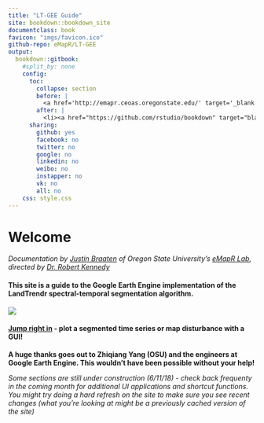 ```yaml
---
title: "LT-GEE Guide"
site: bookdown::bookdown_site
documentclass: book
favicon: "imgs/favicon.ico"
github-repo: eMapR/LT-GEE
output:
  bookdown::gitbook:
    #split_by: none
    config:
      toc:
        collapse: section
        before: |
          <a href='http://emapr.ceoas.oregonstate.edu/' target='_blank'><img src='imgs/emapr_print_logo.svg' style='margin-left:13px; margin-top:13px; height:40px'></li></a>
        after: |
          <li><a href="https://github.com/rstudio/bookdown" target="blank">Published with bookdown</a></li>
      sharing:
        github: yes
        facebook: no
        twitter: no
        google: no
        linkedin: no
        weibo: no
        instapper: no
        vk: no
        all: no
    css: style.css
---
```




# Welcome {-}

*Documentation by [Justin Braaten](https://github.com/jdbcode) of Oregon State University's [eMapR Lab](http://emapr.ceoas.oregonstate.edu/), directed by [Dr. Robert Kennedy](http://ceoas.oregonstate.edu/profile/kennedy/)*



#### This site is a guide to the Google Earth Engine implementation of the LandTrendr spectral-temporal segmentation algorithm. {-}

<img src='imgs/lt_gee_symbols.png'>


#### [Jump right in](./ui-applications.html) - plot a segmented time series or map disturbance with a GUI! {-}


**A huge thanks goes out to Zhiqiang Yang (OSU) and the engineers at Google Earth Engine. This wouldn't have been possible without your help!**


*Some sections are still under construction (6/11/18) - check back frequenty in the coming month for additional UI applications and shortcut functions. You might try doing a hard refresh on the site to make sure you see recent changes (what you're looking at might be a previously cached version of the site)*